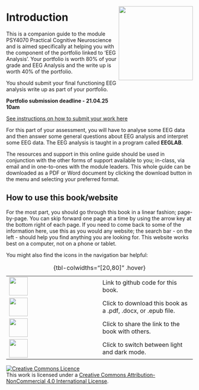 
# Introduction


::: {style="float:right;position: relative; top: -80px;"}
![](images/logo.jpg){width="200"}
:::

This is a companion guide to the module PSY4070 Practical Cognitive Neuroscience and is aimed specifically at helping you with the component of the portfolio linked to 'EEG Analysis'. Your portfolio is worth 80% of your grade and EEG Analysis and the write up is worth 40% of the portfolio.

::: {.callout-important collapse="true" title="Portfolio Deadline"}
You should submit your final functioning EEG analysis write up as part of your portfolio.

**Portfolio submission deadline - 21.04.25 10am**

[See instructions on how to submit your work here](13-submit.qmd)

:::

For this part of your assessment, you will have to analyse some EEG data and then answer some general questions about EEG analysis and interpret some EEG data. The EEG analysis is taught in a program called **EEGLAB**.

The resources and support in this online guide should be used in conjunction with the other forms of support available to you; in-class, via email and in one-to-ones with the module leaders. This whole guide can be downloaded as a PDF or Word document by clicking the download button in the menu and selecting your preferred format.

## How to use this book/website

For the most part, you should go through this book in a linear fashion; page-by-page. You can skip forward one page at a time by using the arrow key at the bottom right of each page. If you need to come back to some of the information here, use this as you would any website; the search bar - on the left - should help you find anything you are looking for. This website works best on a computer, not on a phone or tablet.

You might also find the icons in the navigation bar helpful:

|                                                       |                                                              |
|------------------------------------|------------------------------------|
| ![](images/github.png){fig-align="right" width="50"}  | Link to github code for this book.                           |
| ![](images/dwn2.png){fig-align="right" width="50"}    | Click to download this book as a .pdf, .docx, or .epub file. |
| ![](images/share2.png){fig-align="right" width="50"}  | Click to share the link to the book with others.          |
| ![](images/toggle2.png){fig-align="right" width="50"} | Click to switch between light and dark mode.                 |

: {tbl-colwidths="\[20,80\]" .hover}

<a rel="license" href="http://creativecommons.org/licenses/by-nc/4.0/"><img src="https://i.creativecommons.org/l/by-nc/4.0/88x31.png" alt="Creative Commons Licence" style="border-width:0"/></a><br />This work is licensed under a <a rel="license" href="http://creativecommons.org/licenses/by-nc/4.0/">Creative Commons Attribution-NonCommercial 4.0 International License</a>.
